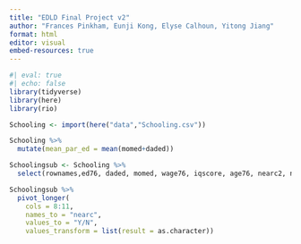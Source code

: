 ```yaml
---
title: "EDLD Final Project v2"
author: "Frances Pinkham, Eunji Kong, Elyse Calhoun, Yitong Jiang"
format: html
editor: visual
embed-resources: true
---
```


```r
#| eval: true
#| echo: false
library(tidyverse)
library(here)
library(rio)
```

```r
Schooling <- import(here("data","Schooling.csv"))
```

```r

Schooling %>%
  mutate(mean_par_ed = mean(momed+daded))

Schoolingsub <- Schooling %>%
  select(rownames,ed76, daded, momed, wage76, iqscore, age76, nearc2, nearc4, nearc4a, nearc4b)

Schoolingsub %>%
  pivot_longer(
    cols = 8:11,
    names_to = "nearc",
    values_to = "Y/N",
    values_transform = list(result = as.character))
```
